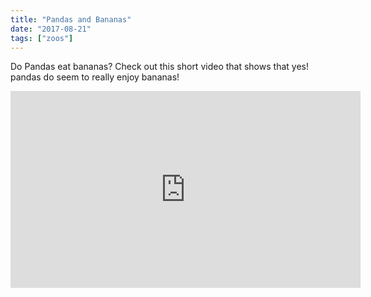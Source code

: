 ```yaml
---
title: "Pandas and Bananas"
date: "2017-08-21"
tags: ["zoos"]
---
```

Do Pandas eat bananas? Check out this short video that shows that yes! pandas do
seem to really enjoy bananas!
<iframe width="560" height="315" src="https://www.youtube.com/embed/4SZl1r2O_bY" frameborder="0" allowfullscreen></iframe>